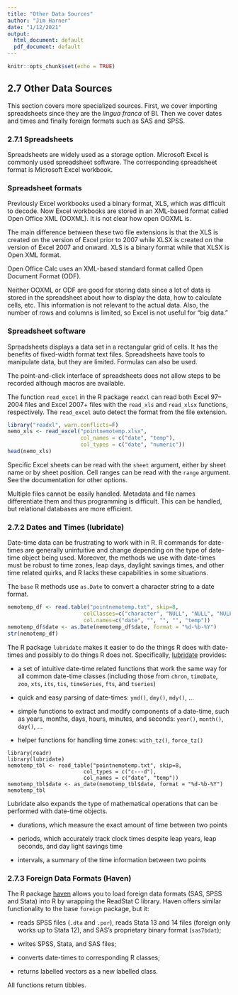 ```yaml
---
title: "Other Data Sources"
author: "Jim Harner"
date: "1/12/2021"
output:
  html_document: default
  pdf_document: default
---
```


```r
knitr::opts_chunk$set(echo = TRUE)
```

## 2.7 Other Data Sources

This section covers more specialized sources. First, we cover importing spreadsheets since they are the *lingua franca* of BI. Then we cover dates and times and finally foreign formats such as SAS and SPSS.

### 2.7.1 Spreadsheets

Spreadsheets are widely used as a storage option. Microsoft Excel is commonly used spreadsheet software. The corresponding spreadsheet format is Microsoft Excel workbook.

### Spreadsheet formats

Previously Excel workbooks used a binary format, XLS, which was difficult to decode. Now Excel workbooks are stored in an XML-based format called Open Office XML (OOXML). It is not clear how open OOXML is.

The main difference between these two file extensions is that the XLS is created on the version of Excel prior to 2007 while XLSX is created on the version of Excel 2007 and onward. XLS is a binary format while that XLSX is Open XML format.

Open Office Calc uses an XML-based standard format called Open Document Format (ODF).

Neither OOXML or ODF are good for storing data since a lot of data is stored in the spreadsheet about how to display the data, how to calculate cells, etc. This information is not relevant to the actual data. Also, the number of rows and columns is limited, so Excel is not useful for "big data."

### Spreadsheet software

Spreadsheets displays a data set in a rectangular grid of cells. It has the benefits of fixed-width format text files. Spreadsheets have tools to manipulate data, but they are limited. Formulas can also be used.

The point-and-click interface of spreadsheets does not allow steps to be recorded although macros are available.

The function `read_excel` in the R package `readxl` can read both Excel 97--2004 files and Excel 2007+ files with the `read_xls` and `read_xlsx` functions, respectively. The `read_excel` auto detect the format from the file extension.
```r
library("readxl", warn.conflicts=F)
nemo_xls <- read_excel("pointnemotemp.xlsx",
                       col_names = c("date", "temp"),
                       col_types = c("date", "numeric"))
head(nemo_xls)
```

Specific Excel sheets can be read with the `sheet` argument, either by sheet name or by sheet position. Cell ranges can be read with the `range` argument. See the documentation for other options.

Multiple files cannot be easily handled. Metadata and file names differentiate them and thus programming is difficult. This can be handled, but relational databases are more efficient.

### 2.7.2 Dates and Times (lubridate)

Date-time data can be frustrating to work with in R. R commands for date-times are generally unintuitive and change depending on the type of date-time object being used. Moreover, the methods we use with date-times must be robust to time zones, leap days, daylight savings times, and other time related quirks, and R lacks these capabilities in some situations.

The `base` R methods use `as.Date` to convert a character string to a date format.
```r
nemotemp_df <- read.table("pointnemotemp.txt", skip=8,
                        colClasses=c("character", "NULL", "NULL", "NULL", "numeric"),
                        col.names=c("date", "", "", "", "temp"))
nemotemp_df$date <- as.Date(nemotemp_df$date, format = "%d-%b-%Y")
str(nemotemp_df)
```

The R package `lubridate` makes it easier to do the things R does with date-times and possibly to do things R does not. Specifically, [lubridate](https://github.com/hadley/lubridate) provides:

* a set of intuitive date-time related functions that work the same way for all common date-time classes (including those from `chron`, `timeDate`, `zoo`, `xts`, `its`, `tis`, `timeSeries`, `fts`, and `tseries`)

* quick and easy parsing of date-times: `ymd()`, `dmy()`, `mdy()`, ...

* simple functions to extract and modify components of a date-time, such as years, months, days, hours, minutes, and seconds: `year()`, `month()`, `day()`, ...

* helper functions for handling time zones: `with_tz()`, `force_tz()`

```
library(readr)
library(lubridate)
nemotemp_tbl <- read_table("pointnemotemp.txt", skip=8,
                        col_types = c("c---d"),
                        col_names = c("date", "temp"))
nemotemp_tbl$date <- as_date(nemotemp_tbl$date, format = "%d-%b-%Y")
nemotemp_tbl
```

Lubridate also expands the type of mathematical operations that can be performed with date-time objects.

* durations, which measure the exact amount of time between two points

* periods, which accurately track clock times despite leap years, leap seconds, and day light savings time

* intervals, a summary of the time information between two points

### 2.7.3 Foreign Data Formats (Haven)

The R package [haven](https://github.com/hadley/haven) allows you to load foreign data formats (SAS, SPSS and Stata) into R by wrapping the ReadStat C library. Haven offers similar functionality to the base `foreign` package, but it:  

* reads SPSS files (`.dta` and `.por`), reads Stata 13 and 14 files (foreign only works up to Stata 12), and SAS's proprietary binary format (`sas7bdat`);  

* writes SPSS, Stata, and SAS files;  

* converts date-times to corresponding R classes;

* returns labelled vectors as a new labelled class.

All functions return tibbles.
